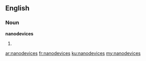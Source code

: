 ==English==

===Noun===
'''nanodevices'''

# {{plural of|[[nanodevice]]}}

[[ar:nanodevices]]
[[fr:nanodevices]]
[[ku:nanodevices]]
[[my:nanodevices]]